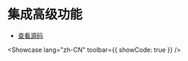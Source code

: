 # 集成高级功能


- [查看源码](https://github.com/dream-num/univer-documentation/blob/dev/showcase/sheets/advanced/entry.tsx)

<Showcase lang="zh-CN" toolbar={{ showCode: true }} />
